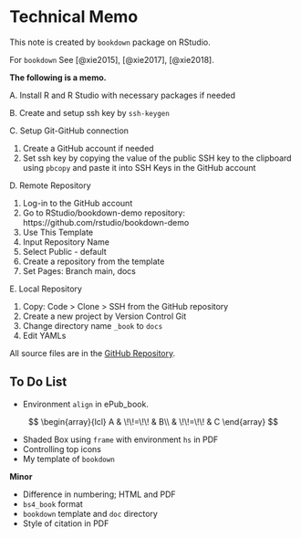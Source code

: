 # Technical Memo {#memo}

This note is created by `bookdown` package on RStudio.

For `bookdown` See [@xie2015], [@xie2017], [@xie2018].

**The following is a memo.**

A. Install R and R Studio with necessary packages if needed

B. Create and setup ssh key by `ssh-keygen`

C. Setup Git-GitHub connection

1. Create a GitHub account if needed  
2. Set ssh key by copying the value of the public SSH key to the clipboard using `pbcopy` and paste it into SSH Keys in the GitHub account

D. Remote Repository

1. Log-in to the GitHub account
2. Go to RStudio/bookdown-demo repository: https://github.com/rstudio/bookdown-demo
3. Use This Template
4. Input Repository Name
5. Select Public - default
6. Create a repository from the template
7. Set Pages: Branch main, docs

E. Local Repository

1. Copy: Code > Clone > SSH from the GitHub repository
2. Create a new project by Version Control Git
3. Change directory name `_book` to `docs`
4. Edit YAMLs

All source files are in the 
[GitHub Repository](https://github.com/icu-hsuzuki/t-algebra).

|
## To Do List

* Environment `align` in ePub_book.

\begin{align}
A & = B\\
& = C
\end{align}

\begin{eqnarray*}
A &=& B\\
& = & C
\end{eqnarray*}

$$
\begin{array}{lcl}
A & \!\!=\!\! & B\\
& \!\!=\!\! & C
\end{array}
$$

* Shaded Box using `frame` with environment `hs` in PDF
* Controlling top icons
* My template of `bookdown`

**Minor**

* Difference in numbering; HTML and PDF
* `bs4_book` format
* `bookdown` template and `doc` directory
* Style of citation in PDF
